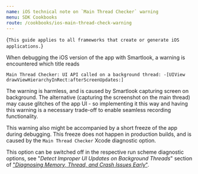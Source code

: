 ```yaml
---
name: iOS technical note on `Main Thread Checker` warning
menu: SDK Cookbooks
route: /cookbooks/ios-main-thread-check-warning
---
```



<TextBlock kind="important" invisibleOn="android">{`
This guide applies to all frameworks that create or generate iOS applications.
`}</TextBlock>

<Title>iOS technical note: “Main Thread Checker” warning</Title>

When debugging the iOS version of the app with Smartlook, a warning is encountered which title reads

`Main Thread Checker: UI API called on a background thread: -[UIView drawViewHierarchyInRect:afterScreenUpdates:]`

The warning is harmless, and is caused by Smartlook capturing screen on background. The alternative (capturing the screenshot on the main thread) may cause glitches of the app UI - so implementing it this way and having this warning is a necessary trade-off to enable seamless recording functionality.

This warning also might be accompanied by a short freeze of the app during debugging. This freeze does not happen in production builds, and is caused by the `Main Thread Checker` Xcode diagnostic option.

This option can be switched off in the respective run scheme diagnostic options, see "_Detect Improper UI Updates on Background Threads_" section of ["_Diagnosing Memory, Thread, and Crash Issues Early_"](https://developer.apple.com/documentation/xcode/diagnosing_memory_thread_and_crash_issues_early).
